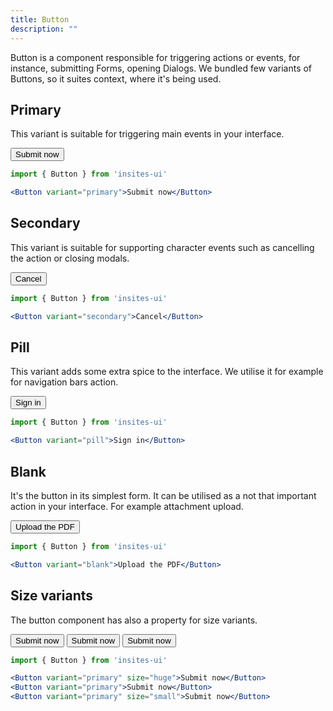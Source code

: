 ```yaml
---
title: Button
description: ""
---
```



Button is a component responsible for triggering actions or events, for instance, submitting Forms, opening Dialogs.
We bundled few variants of Buttons, so it suites context, where it's being used.

## Primary

This variant is suitable for triggering main events in your interface.

<DemoBox>
    <Button variant="primary">Submit now</Button>
</DemoBox>

```jsx
import { Button } from 'insites-ui'

<Button variant="primary">Submit now</Button>
```

## Secondary

This variant is suitable for supporting character events such as cancelling the action or closing modals.

<DemoBox>
    <Button variant="secondary">Cancel</Button>
</DemoBox>

```jsx
import { Button } from 'insites-ui'

<Button variant="secondary">Cancel</Button>
```

## Pill

This variant adds some extra spice to the interface. We utilise it for example for navigation bars action.

<DemoBox>
    <Button variant="pill">Sign in</Button>
</DemoBox>

```jsx
import { Button } from 'insites-ui'

<Button variant="pill">Sign in</Button>
```

## Blank

It's the button in its simplest form. It can be utilised as a not that important action in your interface. For example
attachment upload.

<DemoBox>
    <Button variant="blank">Upload the PDF</Button>
</DemoBox>

```jsx
import { Button } from 'insites-ui'

<Button variant="blank">Upload the PDF</Button>
```

## Size variants

The button component has also a property for size variants.

<DemoBox>
    <Button variant="primary" size="huge">Submit now</Button>
    <Button variant="primary" ml="1rem">Submit now</Button>
    <Button variant="primary" size="small" ml="1rem">Submit now</Button>
</DemoBox>

```jsx
import { Button } from 'insites-ui'

<Button variant="primary" size="huge">Submit now</Button>
<Button variant="primary">Submit now</Button>
<Button variant="primary" size="small">Submit now</Button>
```
